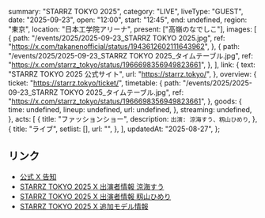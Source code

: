   summary: "STARRZ TOKYO 2025",
  category: "LIVE",
  liveType: "GUEST",
  date: "2025-09-23",
  open: "12:00",
  start: "12:45",
  end: undefined,
  region: "東京",
  location: "日本工学院アリーナ",
  present: ["高嶺のなでしこ"],
  images: [
    {
      path: "/events/2025/2025-09-23_STARRZ TOKYO 2025.jpg",
      ref: "https://x.com/takanenofficial/status/1943612602111643962",
    },
    {
      path: "/events/2025/2025-09-23_STARRZ TOKYO 2025_タイムテーブル.jpg",
      ref: "https://x.com/starrz_tokyo/status/1966698356949823661",
    },
  ],
  link: {
    text: "STARRZ TOKYO 2025 公式サイト",
    url: "https://starrz.tokyo/",
  },
  overview: {
    ticket: "https://starrz.tokyo/ticket/",
    timetable: {
      path: "/events/2025/2025-09-23_STARRZ TOKYO 2025_タイムテーブル.jpg",
      ref: "https://x.com/starrz_tokyo/status/1966698356949823661",
    },
    goods: {
      time: undefined,
      lineup: undefined,
      url: undefined,
    },
    streaming: undefined,
  },
  acts: [
    {
      title: "ファッションショー",
      description: `
        出演: 涼海すう、籾山ひめり
      `,
    },
    {
      title: "ライブ",
      setlist: [],
      url: "",
    },
  ],
  updatedAt: "2025-08-27",
};

## リンク

- [公式 X 告知](https://x.com/takanenofficial/status/1943612602111643962)
- [STARRZ TOKYO 2025 X 出演者情報 涼海すう](https://x.com/starrz_tokyo/status/1960630447337300292)
- [STARRZ TOKYO 2025 X 出演者情報 籾山ひめり](https://x.com/starrz_tokyo/status/1960635298846814355)
- [STARRZ TOKYO 2025 X 追加モデル情報](https://x.com/starrz_tokyo/status/1960628354748498185)
